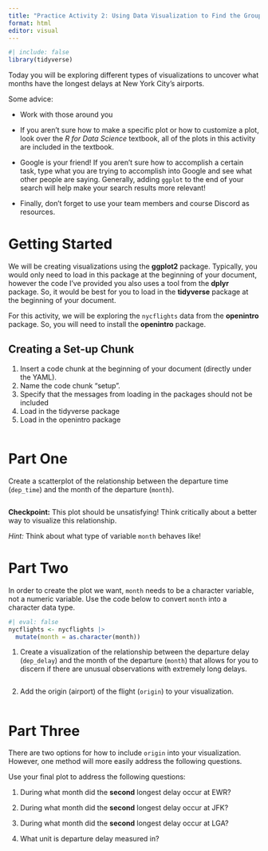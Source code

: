 ```yaml
---
title: "Practice Activity 2: Using Data Visualization to Find the Group"
format: html
editor: visual
---
```


```r
#| include: false
library(tidyverse)
```

Today you will be exploring different types of visualizations to uncover what
months have the longest delays at New York City's airports. 

Some advice:

* Work with those around you

* If you aren't sure how to make a specific plot or how to customize a plot, 
look over the *R for Data Science* textbook, all of the plots in this activity 
are included in the textbook. 

* Google is your friend! If you aren't sure how to accomplish a certain task, 
type what you are trying to accomplish into Google and see what other people are
saying. Generally, adding `ggplot` to the end of your search will help make your
search results more relevant! 

* Finally, don't forget to use your team members and course Discord as
resources. 

# Getting Started

We will be creating visualizations using the **ggplot2** package. Typically, 
you would only need to load in this package at the beginning of your document, 
however the code I've provided you also uses a tool from the **dplyr** package.
So, it would be best for you to load in the **tidyverse** package at the 
beginning of your document. 

For this activity, we will be exploring the `nycflights` data from the
**openintro** package. So, you will need to install the **openintro** package. 

## Creating a Set-up Chunk

1. Insert a code chunk at the beginning of your document (directly under the 
YAML). 
2. Name the code chunk "setup". 
3. Specify that the messages from loading in the packages should not be included 
4. Load in the tidyverse package
5. Load in the openintro package

```r

```

# Part One

Create a scatterplot of the relationship between the departure time (`dep_time`)
and the month of the departure (`month`). 

```r

```

**Checkpoint:** This plot should be unsatisfying! Think critically about a 
better way to visualize this relationship. 

*Hint:* Think about what type of variable `month` behaves like! 


# Part Two 

In order to create the plot we want, `month` needs to be a character
variable, not a numeric variable. Use the code below to convert `month` into a 
character data type. 

```r
#| eval: false
nycflights <- nycflights |> 
  mutate(month = as.character(month))
```


1. Create a visualization of the relationship between the departure delay (`dep_delay`) and the month of the departure (`month`) that allows for you to discern if there are unusual observations with extremely long delays.

```r

```

2. Add the origin (airport) of the flight (`origin`) to your visualization. 

```r

```


# Part Three

There are two options for how to include `origin` into your visualization. 
However, one method will more easily address the following questions. 

Use your final plot to address the following questions:

1. During what month did the **second** longest delay occur at EWR?  

2. During what month did the **second** longest delay occur at JFK?

3. During what month did the **second** longest delay occur at LGA? 

4. What unit is departure delay measured in?
